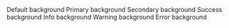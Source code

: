 <SpaceBetween direction='vertical' data-row>
  <Callout color='default'>
    Default background
  </Callout>
  <Callout color='primary'>
    Primary background
  </Callout>
  <Callout color='secondary'>
    Secondary background
  </Callout>
  <Callout color='success'>
    Success background
  </Callout>
  <Callout color='info'>
    Info background
  </Callout>
  <Callout color='warning'>
    Warning background
  </Callout>
  <Callout color='error'>
    Error background
  </Callout>
</SpaceBetween>
